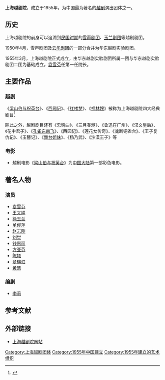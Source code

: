 '''上海越剧院'''，成立于1955年，为中国最为著名的[[越剧|越剧]]演出团体之一。

== 历史 ==
上海越剧院的前身可以追溯到[[中華民國大陸時期|民国时期]]的[[雪声剧团|雪声剧团]]、[[玉兰剧团|玉兰剧团]]等越剧剧团。

1950年4月，雪声剧团及[[云华剧团|云华剧团]]的一部分合并为华东越剧实验剧团。

1955年3月，上海越剧院正式成立，由华东越剧实验剧团所属一团与华东越剧实验剧团二团为基础成立。[[袁雪芬|袁雪芬]]任第一任院长。

== 主要作品 ==
=== 越剧 ===
《[[梁山伯与祝英台|梁山伯与祝英台]]》、《[[西厢记|西厢记]]》、《[[红楼梦|红楼梦]]》、《[[祥林嫂|祥林嫂]]》被称为上海越剧院四大经典剧目<ref>{{Cite web |url=http://www.zjol.com.cn/05culture/system/2005/08/24/006279796.shtml |title=上海越剧院携四大经典剧返浙江 |accessdate=2009-01-02 |archive-date=2016-03-04 |archive-url=https://web.archive.org/web/20160304195720/http://www.zjol.com.cn/05culture/system/2005/08/24/006279796.shtml |dead-url=no }}</ref>

除此之外，越剧剧目还有《忠魂曲》、《三月春潮》、《鲁迅在广州》、《汉文皇后》、《花中君子》、《[[孔雀东南飞|孔雀东南飞]]》、《西园记》、《莲花女传奇》、《魂断铜雀台》、《王子复仇记》、《玉簪记》、《[[舞台姐妹|舞台姐妹]]》、《杨乃武》、《沙漠王子》等

=== 电影 ===
* 越剧电影《[[梁山伯与祝英台|梁山伯与祝英台]]》为[[中国大陆|中国大陆]]第一部彩色电影。

== 著名人物 ==
=== 演员 ===
* [[袁雪芬|袁雪芬]]
* [[王文娟|王文娟]]
* [[徐玉兰_(越剧演员)|徐玉兰]]
* [[单仰萍|单仰萍]]
* [[赵志刚|赵志刚]]
* [[刘觉|刘觉]]
* [[钱惠丽|钱惠丽]]
* [[方亚芬|方亚芬]]
* [[陈颖|陈颖]]
* [[章瑞虹|章瑞虹]]
* [[黄慧|黄慧]]

=== 编剧 ===
* [[李莉|李莉]]

== 参考文献 ==
{{Reflist}}

== 外部链接 ==
* [https://web.archive.org/web/20081211013936/http://www.yueju.net/ 上海越剧院网站]

[[Category:上海越剧团体|Category:上海越剧团体]]
[[Category:1955年中国建立|Category:1955年中国建立]]
[[Category:1955年建立的艺术组织|Category:1955年建立的艺术组织]]